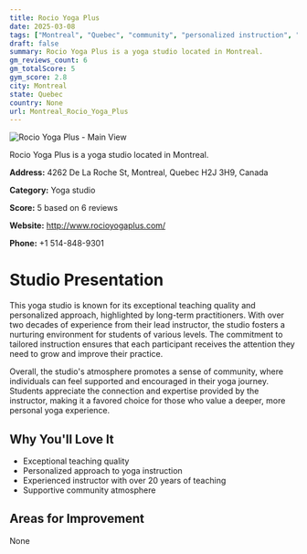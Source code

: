 ```yaml
---
title: Rocio Yoga Plus
date: 2025-03-08
tags: ["Montreal", "Quebec", "community", "personalized instruction", "Montreal"]  
draft: false
summary: Rocio Yoga Plus is a yoga studio located in Montreal.
gm_reviews_count: 6
gm_totalScore: 5
gym_score: 2.8
city: Montreal
state: Quebec
country: None
url: Montreal_Rocio_Yoga_Plus
---
```


<div className="aspect-[16/9] relative my-8">
  <img 
    src="https://streetviewpixels-pa.googleapis.com/v1/thumbnail?panoid=xAk99eux7feaQGi_aAkeow&cb_client=search.gws-prod.gps&w=408&h=240&yaw=226.35948&pitch=0&thumbfov=100"
    alt="Rocio Yoga Plus - Main View"
    className="object-cover absolute inset-0 w-full h-full rounded-lg"
  />
</div>

Rocio Yoga Plus is a yoga studio located in Montreal.

**Address:** 4262 De La Roche St, Montreal, Quebec H2J 3H9, Canada

**Category:** Yoga studio

**Score:** 5 based on 6 reviews

**Website:** http://www.rocioyogaplus.com/

**Phone:** +1 514-848-9301

# Studio Presentation

This yoga studio is known for its exceptional teaching quality and personalized approach, highlighted by long-term practitioners. With over two decades of experience from their lead instructor, the studio fosters a nurturing environment for students of various levels. The commitment to tailored instruction ensures that each participant receives the attention they need to grow and improve their practice.

Overall, the studio's atmosphere promotes a sense of community, where individuals can feel supported and encouraged in their yoga journey. Students appreciate the connection and expertise provided by the instructor, making it a favored choice for those who value a deeper, more personal yoga experience.

## Why You'll Love It

- Exceptional teaching quality
- Personalized approach to yoga instruction
- Experienced instructor with over 20 years of teaching
- Supportive community atmosphere

## Areas for Improvement

None

<div className="grid grid-cols-1 xl:grid-cols-2 gap-4 my-8">

</div>